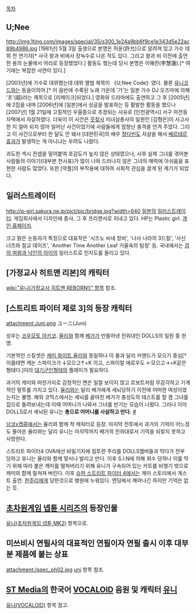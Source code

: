 [[목차]]

== U;Nee ==
http://img.1ting.com/images/special/35/s300_1e24a9bb6f9ce1e343d5e22ac89b4986.jpg
[1981년] 5월 3일 출생으로 본명은 허윤(許允)으로 알려져 있고 가수 데뷔 전 연기자[* 사극 왕과 비에서 장녹수로 나온 적도 있다. 그리고 왕과 비 이전에 출연한 용의 눈물에서 어리로 등장했었다.] 활동도 했는데 당시 본명은 이혜련(李慧蓮).[* 여기에는 복잡한 사연이 있다.]

[2003년]에 가수로 데뷔했는데 데뷔 앨범 제목이 《U;Nee Code》였다. 물론 [[유니코드]]와는 동음이의어.[* 이 음반에 수록된 노래 가운데 '가'는 일본 가수 DJ 오즈마에 의해 '초'(超)라는 제목으로 [리메이크]되었다.] 영화와 드라마에도 출연하고 그 후 [2005년]에 2집을 내며 [2006년]에 [일본]에서 싱글을 발표하는 등 활발한 활동을 했으나 [2007년] 1월 21일에 고질적인 우울증으로 추정되는 사유로 [인천광역시] 서구 마전동 자택에서 자살하였다. 더욱이 이 사건은 [[웃찾사]] 미녀삼총사의 일원인 [김형은]이 사고사한 지 얼마 되지 않아 일어난 사건이었기에 사람들에게 엄청난 충격을 안겨 주었다. 그리고 이 사건으로부터 한 달도 안 돼서 [대한민국]의 배우 [[정다빈]]도 자살을 해서 [[베르테르 효과]]가 발생하는 게 아니냐는 우려도 나왔다.

과도한 섹시 컨셉을 밀어붙여 호감도가 높지 않은 상태였으나, 사후 실제 그녀를 겪어본 사람들의 이야기(대부분 천사표)가 많이 나와 드러나지 않은 그녀의 매력에 아쉬움을 표현한 사람도 많았다. 또한 [악플]의 부작용에 대하여 사회적 관심을 끌게 된 계기가 되었다.

== 일러스트레이터 ==
http://p-girl.sakura.ne.jp/pict/pic/bridge.jpg?width=640
[[일본]]의 [[일러스트레이터]]. 게임회사에서 디자인에 종사, 그 후 프리랜서로 지내고 있다.
HP는 Plastic girl. [http://p-girl.sakura.ne.jp 개인 홈페이지].

크고 맑은 눈동자가 특징으로 대표작은 '시즈노 씨네 창비', '나사 나라의 3드릴', '사신 너츠와 절교 데이즈', 'Another Time Another Leaf 거울속의 탐정' 등. 국내에서는 [[검의 여왕과 낙인의 아이]]의 일러스트로 인지도를 올리고 있다.

== [가정교사 히트맨 리본]의 캐릭터 ==
[[wiki:"유니(가정교사 히트맨 REBORN!)" 항목]] 참조.

== [스트리트 파이터 제로 3]의 등장 캐릭터 ==
attachment:Juni.png
ユーニ(Juni)

성우는 [[코우모토 아키코]]. [[율리]]와 함께 [[베가]]가 만들어낸 친위대인 DOLLS의 일원 중 한명. 

기본적인 스킬셋은 [[캐미 화이트]],[[율리]]와 동일하나 이 둘과 달리 커맨드가 모으기 중심[* 이를테면 캐논 스파이크가 ↓모으고↑+K 이고, 스파이럴 애로우도 ←모으고→+K같은 형태다.]이라 [[대기군인]]형태의 플레이가 필요하다. 

과거의 캐미와 마찬가지로 감정적인 면은 일절 보이지 않고 로보트처럼 무감각하고 기계적인 말투를 가지고 있다. [[율리]]와는 달리 베가에게 세뇌당하기 이전에 어떠한 여성이었는지는 불명. 해외 코믹스에서는 세뇌를 끝마친 베가가 충성도의 테스트를 할 겸 그녀를 집으로 돌려보내는데 이때 어머니가 나와서 그녀를 반기는 모습이 나왔다. 그러나 이미 DOLLS로서 세뇌된 유니는 '''총으로 어머니를 사살하고 만다.''' [http://blog.naver.com/blheart/100183355001 #]

[[남코x캡콤]]에서는 율리와 함께 적 캐릭터로 등장. 마지막 전투에서 과거의 기억이 어느정도 돌아온 율리와는 달리 유니는 마지막까지 베가의 친위대로서 기억을 되찾지 못하고 사망한다.

스트리트 파이터4 OVA에선 비밀기지에 침투한 주리를 DOLLS멤버들과 막다가 전부 당하고 유니는 율리와 함께 맞서나 발리고 만다. 이후 S.I.N에 의해 회수 당하나 이를 막기 위헤 따라 붙은 캐미를 떨쳐버리기 위해 유니가 구속되어 있는 카트를 비행기 밖으로 캐미와 함께 밀쳐져 버린다. 이후 [[슈퍼 스트리트 파이터 4]]에서는 캐미 스토리에서 게스트 출연. [[한주리]]에게 당한것으로 병원에 누워있다. 엔딩에서 깨어나긴 하지만 기억은 없는 듯.

== [[초차원게임 넵튠 시리즈]]의 등장인물 ==
[[유니(초차원게임 넵튠 MK2)]] 항목으로.

== 미쓰비시 연필사의 대표적인 연필이자 연필 출시 이후 대부분 제품에 붙는 상표 ==
attachment:/spec_ph02.jpg
[[uni]] 항목 참조.

== [[ST Media]]의 한국어 [[VOCALOID]] 음원 및 캐릭터 [[유니(VOCALOID)|유니]] ==
[[유니(VOCALOID)]] 항목 참고.
